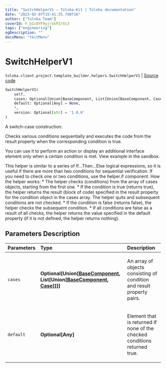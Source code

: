 ```yaml
---
title: "SwitchHelperV1 — Toloka-Kit | Toloka documentation"
date: "2023-02-07T15:41:35.790716"
author: ["Toloka Team"]
coverId: F_bIcOYF9yjrxkPZrXc3
tags: ["engineering"]
ogDescription: ""
docsMenu: "tkitMenu"
---
```


# SwitchHelperV1
`toloka.client.project.template_builder.helpers.SwitchHelperV1` | [Source code](https://github.com/Toloka/toloka-kit/blob/v1.1.3/src/client/project/template_builder/helpers.py#L187)

```python
SwitchHelperV1(
    self,
    cases: Optional[Union[BaseComponent, List[Union[BaseComponent, Case]]]] = None,
    default: Optional[Any] = None,
    *,
    version: Optional[str] = '1.0.0'
)
```

A switch-case construction.

Checks various conditions sequentially and executes the code from the result property when the corresponding
condition is true.

You can use it to perform an action or display an additional interface element only when a certain condition is met.
View example in the sandbox.

This helper is similar to a series of If...Then...Else logical expressions, so it is useful if there are more than
two conditions for sequential verification. If you need to check one or two conditions, use the helper.if component.
How the helper works:
    * The helper checks (conditions) from the array of cases objects, starting from the first one.
    * If the condition is true (returns true), the helper returns the result (block of code) specified in the result
      property for the condition object in the cases array. The helper quits and subsequent conditions are not
      checked.
    * If the condition is false (returns false), the helper checks the subsequent condition.
    * If all conditions are false as a result of all checks, the helper returns the value specified in the default
      property (if it is not defined, the helper returns nothing).

## Parameters Description

| Parameters | Type | Description |
| :----------| :----| :-----------|
`cases`|**Optional\[Union\[[BaseComponent](/docs-new/toloka-kit/reference/toloka.client.project.template_builder.base.BaseComponent), List\[Union\[[BaseComponent](/docs-new/toloka-kit/reference/toloka.client.project.template_builder.base.BaseComponent), [Case](/docs-new/toloka-kit/reference/toloka.client.project.template_builder.helpers.SwitchHelperV1.Case)\]\]\]\]**|<p>An array of objects consisting of condition and result property pairs.</p>
`default`|**Optional\[Any\]**|<p>Element that is returned if none of the checked conditions returned true.</p>
